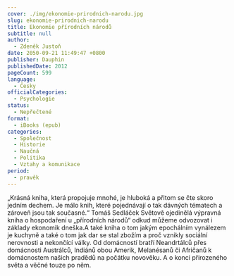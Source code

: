```yaml
---
cover: ./img/ekonomie-prirodnich-narodu.jpg
slug: ekonomie-prirodnich-narodu
title: Ekonomie přírodních národů
subtitle: null
author:
  - Zdeněk Justoň
date: 2050-09-21 11:49:47 +0800
publisher: Dauphin
publishedDate: 2012
pageCount: 599
language:
  - Česky
officialCategories:
  - Psychologie
status:
  - Nepřečtené
format:
  - iBooks (epub)
categories:
  - Společnost
  - Historie
  - Naučná
  - Politika
  - Vztahy a komunikace
period:
  - pravěk
---
```


„Krásná kniha, která propojuje mnohé, je hluboká a přitom se čte skoro jedním dechem. Je málo knih, které pojednávají o tak dávných tématech a zároveň jsou tak současné.“ Tomáš Sedláček
Světově ojedinělá výpravná kniha o hospodaření u „přírodních národů“ odkud můžeme odvozovat i základy ekonomik dneška.A také kniha o tom jakým epochálním vynálezem je kuchyně a také o tom jak dar se stal zbožím a proč vznikly sociální nerovnosti a nekončící války.
Od domácností bratří Neandrtálců přes domácnosti Austrálců, Indiánů obou Amerik, Melanésanů či Afričanů k domácnostem našich pradědů na počátku novověku. A o konci přirozeného světa a věčné touze po něm.
